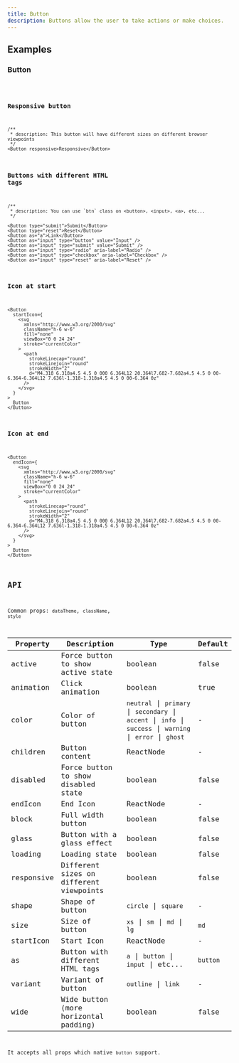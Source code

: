 ```yaml
---
title: Button
description: Buttons allow the user to take actions or make choices.
---
```


## Examples

### Button

<code src="./demo/basic.tsx" />

### Responsive button

```tsx live
/**
 * description: This button will have different sizes on different browser viewpoints
 */
<Button responsive>Responsive</Button>
```

### Buttons with different HTML tags

```tsx live
/**
 * description: You can use `btn` class on <button>, <input>, <a>, etc...
 */

<Button type="submit">Submit</Button>
<Button type="reset">Reset</Button>
<Button as="a">Link</Button>
<Button as="input" type="button" value="Input" />
<Button as="input" type="submit" value="Submit" />
<Button as="input" type="radio" aria-label="Radio" />
<Button as="input" type="checkbox" aria-label="Checkbox" />
<Button as="input" type="reset" aria-label="Reset" />
```

### Icon at start

```tsx live
<Button
  startIcon={
    <svg
      xmlns="http://www.w3.org/2000/svg"
      className="h-6 w-6"
      fill="none"
      viewBox="0 0 24 24"
      stroke="currentColor"
    >
      <path
        strokeLinecap="round"
        strokeLinejoin="round"
        strokeWidth="2"
        d="M4.318 6.318a4.5 4.5 0 000 6.364L12 20.364l7.682-7.682a4.5 4.5 0 00-6.364-6.364L12 7.636l-1.318-1.318a4.5 4.5 0 00-6.364 0z"
      />
    </svg>
  }
>
  Button
</Button>
```

### Icon at end

```tsx live
<Button
  endIcon={
    <svg
      xmlns="http://www.w3.org/2000/svg"
      className="h-6 w-6"
      fill="none"
      viewBox="0 0 24 24"
      stroke="currentColor"
    >
      <path
        strokeLinecap="round"
        strokeLinejoin="round"
        strokeWidth="2"
        d="M4.318 6.318a4.5 4.5 0 000 6.364L12 20.364l7.682-7.682a4.5 4.5 0 00-6.364-6.364L12 7.636l-1.318-1.318a4.5 4.5 0 00-6.364 0z"
      />
    </svg>
  }
>
  Button
</Button>
```

## API

Common props: `dataTheme`, `className`, `style`

| Property | Description | Type | Default |
| --- | --- | --- | --- |
| active | Force button to show active state | boolean | false |
| animation | Click animation | boolean | true |
| color | Color of button | `neutral` \| `primary` \| `secondary` \| `accent` \| `info` \| `success` \| `warning` \| `error` \| `ghost` | - |
| children | Button content | ReactNode | - |
| disabled | Force button to show disabled state | boolean | false |
| endIcon | End Icon | ReactNode | - |
| block | Full width button | boolean | false |
| glass | Button with a glass effect | boolean | false |
| loading | Loading state | boolean | false |
| responsive | Different sizes on different viewpoints | boolean | false |
| shape | Shape of button | `circle` \| `square` | - |
| size | Size of button | `xs` \| `sm` \| `md` \| `lg` | `md` |
| startIcon | Start Icon | ReactNode | - |
| as | Button with different HTML tags | `a` \| `button` \| `input` \| etc... | `button` |
| variant | Variant of button | `outline` \| `link` | - |
| wide | Wide button (more horizontal padding) | boolean | false |

It accepts all props which native `button` support.
